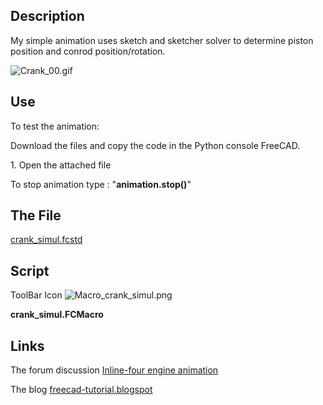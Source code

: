 <languages/>
<translate>
<!--T:1-->
{{Macro
|Name=Crank Simul
|Icon=Macro_crank_simul.png
|Description=My simple animation uses sketch and sketcher solver to determine piston position and conrod position/rotation. 
|Author=kwahoo
|Version=1.0
|Date=2014-06-13
|FCVersion=All
|Download= [https://www.freecadweb.org/wiki/images/0/04/Macro_crank_simul.png ToolBar Icon]<br />The file [http://forum.freecadweb.org/download/file.php?id=5954 crank_simul.fcstd]
}}

==Description== <!--T:2-->
My simple animation uses sketch and sketcher solver to determine piston position and conrod position/rotation.

</translate>
[[File:Crank 00.gif]]
<translate>

==Use== <!--T:4-->
To test the animation:

<!--T:5-->
Download the files and copy the code in the Python console FreeCAD.

<!--T:6-->
1. Open the attached file

<!--T:7-->
To stop animation type : 
</translate>
"'''animation.stop()'''"

<translate>
==The File== <!--T:8-->
</translate>
[http://forum.freecadweb.org/download/file.php?id=5954 crank_simul.fcstd]
<translate>
==Script== <!--T:9-->
</translate>
ToolBar Icon [[Image:Macro_crank_simul.png]]

'''crank_simul.FCMacro'''

{{MacroCode|code=
import FreeCAD as App, FreeCADGui as Gui, Part, time, sys, math, Draft, DraftGeomUtils
from PySide import QtGui,QtCore

class Animation(object):
    def __init__(self):
        App.Console.PrintMessage('init')

        App.ActiveDocument.recompute()

        self.timer = QtCore.QTimer()
        QtCore.QObject.connect(self.timer, QtCore.SIGNAL("timeout()"), self.my_update)
        self.timer.start(50)

        self.an = 0.1

    def my_update(self):
        string = '{0}'.format(self.an)
        self.an = self.an + 0.01 if self.an < (2 * math.pi) else 0.0

        angle = math.degrees(self.an)
        App.ActiveDocument.Sketch.setDatum(5,App.Units.Quantity(str(angle)+' deg'))
        App.ActiveDocument.recompute()
        p1 = App.ActiveDocument.Sketch.Shape.Vertexes[0].Point
        p2 = App.ActiveDocument.Sketch.Shape.Vertexes[1].Point
        conrodangle = math.degrees(Draft.DraftVecUtils.angle(App.Vector(1,0,0),(p1-p2))) - 90
        App.ActiveDocument.getObject("Cylinder").Placement = App.Placement(p1,App.Rotation(App.Vector(1,0,0),-90))
        App.ActiveDocument.getObject("Sketch001").Placement = App.Placement(p1,App.Rotation(App.Vector(0,0,1),conrodangle))

    def stop(self):
        self.timer.stop()
         

animation = Animation()

}}
<translate>

==Links== <!--T:10-->
The forum discussion [https://forum.freecad.org/viewtopic.php?f=24&t=6815&hilit=animation#p55092 Inline-four engine animation]

<!--T:11-->
The blog [http://freecad-tutorial.blogspot.be/ freecad-tutorial.blogspot]

</translate>
{{clear}}